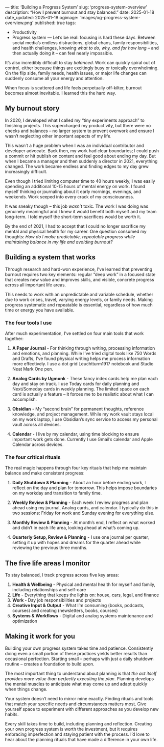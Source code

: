 —
title: ‘Building a Progress System’
slug: ‘progress-system-overview’
description: “How I prevent burnout and stay balanced.”
date: 2025-01-18
date_updated: 2025-01-18
ogimage: ‘images/og-progress-system-overview.png’
published: true
tags:
  - Productivity
  - Progress system
—
Let’s be real: focusing is hard these days. Between social media’s endless distractions, global chaos, family responsibilities, and health challenges, knowing *what to do, why, and for how long* – and then actually doing it – can feel nearly impossible.

It’s also incredibly difficult to stay *balanced*. Work can quickly spiral out of control, either because things are excitingly busy or toxically overwhelming. On the flip side, family needs, health issues, or major life changes can suddenly consume all your energy and attention.

When focus is scattered and life feels perpetually off-kilter, burnout becomes almost inevitable. I learned this the hard way.

## My burnout story

In 2020, I developed what I called my “tiny experiments approach” to finishing projects. This supercharged my productivity, but there were no checks and balances – no larger system to prevent overwork and ensure I wasn’t neglecting other important aspects of my life.

This wasn’t a huge problem when I was an individual contributor and developer advocate. Back then, my work had clear boundaries; I could push a commit or hit publish on content and feel good about ending my day. But when I became a manager and then suddenly a director in 2021, everything changed. The work became endless and finding edges to my day grew increasingly difficult.

Even though I tried limiting computer time to 40 hours weekly, I was easily spending an additional 10-15 hours of mental energy on work. I found myself thinking or journaling about it early mornings, evenings, and weekends. Work seeped into every crack of my consciousness.

It was sneaky though – this job *wasn’t* toxic. The work I was doing was genuinely meaningful and I knew it would benefit both myself and my team long-term. I told myself the short-term sacrifices would be worth it.

By the end of 2021, I had to accept that I could no longer sacrifice my mental and physical health for my career. One question consumed my thoughts: *How do I make predictable, repeatable progress while maintaining balance in my life and avoiding burnout?*

## Building a system that works

Through research and hard-won experience, I’ve learned that preventing burnout requires two key elements: regular “deep work” in a focused state that creates new value and improves skills, and visible, concrete progress across all important life areas.

This needs to work with an unpredictable and variable schedule, whether due to work crises, travel, varying energy levels, or family needs. Making progress systematic and repeatable is essential, regardless of how much time or energy you have available.

### The four tools I use

After much experimentation, I’ve settled on four main tools that work together:

1. **A Paper Journal** - For thinking through writing, processing information and emotions, and planning. While I’ve tried digital tools like 750 Words and Drafts, I’ve found physical writing helps me process information more effectively. I use a dot grid Leuchtturm1917 notebook and Studio Neat Mark One pen.

2. **Analog Cards by Ugmonk** - These fancy index cards help me plan each day and stay on track. I use Today cards for daily planning and Next/Someday cards in weekly planning. The limited space on each card is actually a feature – it forces me to be realistic about what I can accomplish.

3. **Obsidian** - My “second brain” for permanent thoughts, reference knowledge, and project management. While my work vault stays local on my work laptop, I use Obsidian’s sync service to access my personal vault across all devices.

4. **Calendar** - I live by my calendar, using time blocking to ensure important work gets done. Currently I use Gmail’s calendar and Apple Calendar across devices.

### The four critical rituals

The real magic happens through four key rituals that help me maintain balance and make consistent progress:

1. **Daily Shutdown & Planning** - About an hour before ending work, I reflect on the day and plan for tomorrow. This helps impose boundaries on my workday and transition to family time.

2. **Weekly Review & Planning** - Each week I review progress and plan ahead using my journal, Analog cards, and calendar. I typically do this in two sessions: Friday for work and Sunday evening for everything else.

3. **Monthly Review & Planning** - At month’s end, I reflect on what worked and didn’t in each life area, looking ahead at what’s coming up.

4. **Quarterly Setup, Review & Planning** - I use one journal per quarter, setting it up with hopes and dreams for the quarter ahead while reviewing the previous three months.

## The five life areas I monitor

To stay balanced, I track progress across five key areas:

1. **Health & Wellbeing** - Physical and mental health for myself and family, including relationships and self-care
2. **Life** - Everything that keeps the lights on: house, cars, legal, and finance
3. **Work** - Day job responsibilities and projects
4. **Creative Input & Output** - What I’m consuming (books, podcasts, courses) and creating (newsletters, books, courses)
5. **Systems & Workflows** - Digital and analog systems maintenance and optimization

## Making it work for you

Building your own progress system takes time and patience. Consistently doing even a small portion of these practices yields better results than occasional perfection. Starting small – perhaps with just a daily shutdown routine – creates a foundation to build upon.

The most important thing to understand about planning is that _the act itself provides more value than perfectly executing the plan_. Planning develops the mental muscles to anticipate what may come up and adapt quickly when things change.

Your system doesn’t need to mirror mine exactly. Finding rituals and tools that match your specific needs and circumstances matters most. Give yourself space to experiment with different approaches as you develop new habits.

Every skill takes time to build, including planning and reflection. Creating your own progress system is worth the investment, but it requires embracing imperfection and staying patient with the process. I’d love to hear about the planning rituals that have made a difference in your own life.